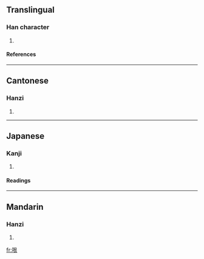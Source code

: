 ==Translingual==
===Han character===
{{Han char|rn=30|rad=口|as=06|sn=9|four=6703<sub>2</sub>|canj=口日女 (RAV)}}
# {{defn|Han}}
====References====
{{Han ref|kx=0189.271|dkj=03629|hdz=10623.090|uh=54CF|ud=21711|bh=CDFE|bd=52734}}
----
==Cantonese==
===Hanzi===
{{yue-hanzi|jyut=|y=gan1}}
# {{defn|Cantonese}}
----
==Japanese==
===Kanji===
{{ja-kanji|grade=|rs=口06}}
# {{defn|Japanese}} 
====Readings====
{{ja-readings|on=[[こん]] (kon)|kun=}}
----
==Mandarin==
===Hanzi===
{{cmn-hanzi|pin=[[hěn]] (hen3)|wg=hen<sup>3</sup>}}
# {{defn|Mandarin}}

[[fr:哏]]